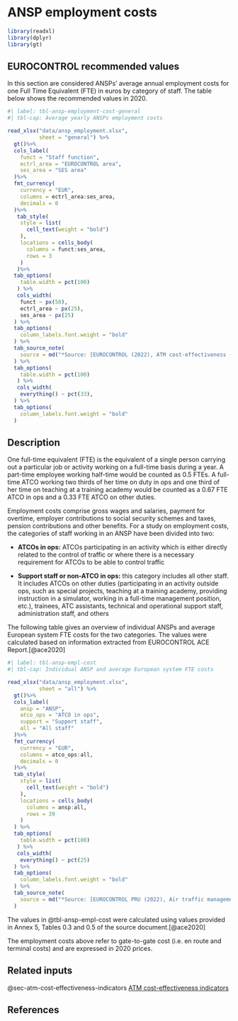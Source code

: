 # ANSP employment costs {#sec-ansp-employment-cost}

```r
library(readxl)
library(dplyr)
library(gt)
```


## EUROCONTROL recommended values

In this section are considered ANSPs’ average annual employment costs for one Full Time Equivalent (FTE) in euros by category of staff. The table below shows the recommended values in 2020.

```r
#| label: tbl-ansp-employment-cost-general
#| tbl-cap: Average yearly ANSPs employment costs

read_xlsx("data/ansp_employment.xlsx",
          sheet = "general") %>%
  gt()%>%
  cols_label(
    funct = "Staff function",
    ectrl_area = "EUROCONTROL area",
    ses_area = "SES area"
  )%>%
  fmt_currency(
    currency = "EUR",
    columns = ectrl_area:ses_area,
    decimals = 0
  )%>%
   tab_style(
    style = list(
      cell_text(weight = "bold")
    ),
    locations = cells_body(
      columns = funct:ses_area,
      rows = 3
    )
   )%>%
  tab_options(
    table.width = pct(100)
   ) %>% 
   cols_width(
    funct ~ px(50),
    ectrl_area ~ px(25),
    ses_area ~ px(25)
  ) %>% 
  tab_options(
    column_labels.font.weight = "bold"
  ) %>% 
  tab_source_note(
    source = md("*Source: [EUROCONTROL (2022), ATM cost-effectiveness (ACE) benchmarking report for 2020 with 2021-2024 outlook](https://ansperformance.eu/publications/prc/ace/)*")
  ) %>% 
  tab_options(
    table.width = pct(100)
   ) %>% 
   cols_width(
    everything() ~ pct(33),
  ) %>% 
  tab_options(
    column_labels.font.weight = "bold"
  )
```

## Description

One full-time equivalent (FTE) is the equivalent of a single person carrying out
a particular job or activity working on a full-time basis during a year. 
A part-time employee working half-time would be counted as 0.5 FTEs. A full-time 
ATCO working two thirds of her time on duty in ops and one third of her time on
teaching at a training academy would be counted as a 0.67 FTE ATCO in ops and a 
0.33 FTE ATCO on other duties.

Employment costs comprise gross wages and salaries, payment for overtime, employer
contributions to social security schemes and taxes, pension contributions and other 
benefits. For a study on employment costs, the categories of staff working in an 
ANSP have been divided into two:

* **ATCOs in ops:** ATCOs participating in an activity which is either directly 
related to the control of traffic or where there is a necessary requirement for 
ATCOs to be able to control traffic

* **Support staff or non-ATCO in ops:** this category includes all other staff. 
It includes ATCOs on other duties (participating in an activity outside ops, 
such as special projects, teaching at a training academy, providing instruction 
in a simulator, working in a full-time management position, etc.), trainees, ATC
assistants, technical and operational support staff, administration staff, and others

The following table gives an overview of individual ANSPs and average European 
system FTE costs for the two categories. The values were calculated based on 
information extracted from EUROCONTROL ACE Report.[@ace2020]

```r
#| label: tbl-ansp-empl-cost
#| tbl-cap: Individual ANSP and average European system FTE costs

read_xlsx("data/ansp_employment.xlsx",
          sheet = "all") %>%
  gt()%>%
  cols_label(
    ansp = "ANSP",
    atco_ops = "ATCO in ops",
    support = "Support staff",
    all = "All staff"
  )%>%
  fmt_currency(
    currency = "EUR",
    columns = atco_ops:all,
    decimals = 0
  )%>%
  tab_style(
    style = list(
      cell_text(weight = "bold")
    ),
    locations = cells_body(
      columns = ansp:all,
      rows = 39
    )
  ) %>% 
  tab_options(
    table.width = pct(100)
   ) %>% 
   cols_width(
    everything() ~ pct(25)
  ) %>% 
  tab_options(
    column_labels.font.weight = "bold"
  ) %>% 
  tab_source_note(
    source = md("*Source: [EUROCONTROL PRU (2022), Air traffic management cost-effectiveness (ACE) benchmarking report for 2020 with 2021-2024 outlook](https://ansperformance.eu/publications/prc/ace/)*")
  )
```

The values in @tbl-ansp-empl-cost were calculated using values provided in 
Annex 5, Tables 0.3 and 0.5 of the source document.[@ace2020]

:::{.callout-note}
The employment costs above refer to gate-to-gate cost (i.e. en route and terminal 
costs) and are expressed in 2020 prices.
:::

## Related inputs

@sec-atm-cost-effectiveness-indicators [ATM cost-effectiveness indicators](#sec-atm-cost-effectiveness-indicators)

## References

